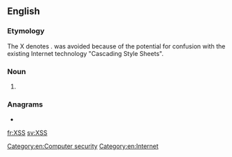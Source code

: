 ==English==

===Etymology===
The X denotes {{m|en|cross}}. {{m|en|CSS}} was avoided because of the potential for confusion with the existing Internet technology "Cascading Style Sheets".

===Noun===
{{en-noun|-}}

# {{lb|en|computer security|Internet}} {{initialism of|cross-site scripting}}

===Anagrams===
* {{l|en|SxS}}

[[Category:en:Computer security]]
[[Category:en:Internet]]

[[fr:XSS]]
[[sv:XSS]]